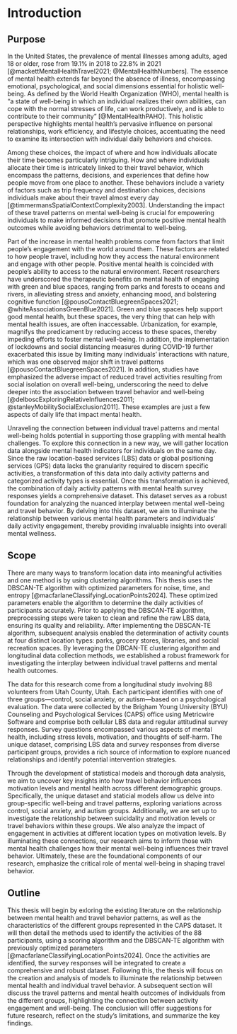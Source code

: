# Introduction

## Purpose

In the United States, the prevalence of mental illnesses among adults, aged 18 or older, rose from 19.1% in 2018 to 22.8% in 2021 [@mackettMentalHealthTravel2021; @MentalHealthNumbers]. The essence of mental health extends far beyond the absence of illness, encompassing emotional, psychological, and social dimensions essential for holistic well-being. As defined by the World Health Organization (WHO), mental health is "a state of well-being in which an individual realizes their own abilities, can cope with the normal stresses of life, can work productively, and is able to contribute to their community" [@MentalHealthPAHO]. This holistic perspective highlights mental health's pervasive influence on personal relationships, work efficiency, and lifestyle choices, accentuating the need to examine its intersection with individual daily behaviors and choices.

Among these choices, the impact of where and how individuals allocate their time becomes particularly intriguing. How and where individuals allocate their time is intricately linked to their travel behavior, which encompass the patterns, decisions, and experiences that define how people move from one place to another. These behaviors include a variety of factors such as trip frequency and destination choices, decisions individuals make about their travel almost every day [@timmermansSpatialContextComplexity2003]. Understanding the impact of these travel patterns on mental well-being is crucial for empowering individuals to make informed decisions that promote positive mental health outcomes while avoiding behaviors detrimental to well-being.

Part of the increase in mental health problems come from factors that limit people's engagement with the world around them. These factors are related to how people travel, including how they access the natural environment and engage with other people. Positive mental health is coincided with people's ability to access to the natural environment. Recent researchers have underscored the therapeutic benefits on mental health of engaging with green and blue spaces, ranging from parks and forests to oceans and rivers, in alleviating stress and anxiety, enhancing mood, and bolstering cognitive function [@pousoContactBluegreenSpaces2021; @whiteAssociationsGreenBlue2021]. Green and blue spaces help support good mental health, but these spaces, the very thing that can help with mental health issues, are often inaccessable. Urbanization, for example, magnifys the predicament by reducing access to these spaces, thereby impeding efforts to foster mental well-being. In addition, the implementation of lockdowns and social distancing measures during COVID-19 further exacerbated this issue by limiting many individuals' interactions with nature, which was one observed major shift in travel patterns [@pousoContactBluegreenSpaces2021]. In addition, studies have emphasized the adverse impact of reduced travel activities resulting from social isolation on overall well-being, underscoring the need to delve deeper into the association between travel behavior and well-being [@delboscExploringRelativeInfluences2011; @stanleyMobilitySocialExclusion2011]. These examples are just a few aspects of daily life that impact mental health.

Unraveling the connection between individual travel patterns and mental well-being holds potential in supporting those grappling with mental health challenges. To explore this connection in a new way, we will gather location data alongside mental health indicators for individuals on the same day. Since the raw location-based services (LBS) data or global positioning services (GPS) data lacks the granularity required to discern specific activities, a transformation of this data into daily activity patterns and categorized activity types is essential. Once this transformation is achieved, the combination of daily activity patterns with mental health survey responses yields a comprehensive dataset. This dataset serves as a robust foundation for analyzing the nuanced interplay between mental well-being and travel behavior. By delving into this dataset, we aim to illuminate the relationship between various mental health parameters and individuals' daily activity engagement, thereby providing invaluable insights into overall mental wellness.

## Scope

There are many ways to transform location data into meaningful activities and one method is by using clustering algorithms. This thesis uses the DBSCAN-TE algorithm with optimized parameters for noise, time, and entropy [@macfarlaneClassifyingLocationPoints2024]. These optimized parameters enable the algorithm to determine the daily activities of participants accurately. Prior to applying the DBSCAN-TE algorithm, preprocessing steps were taken to clean and refine the raw LBS data, ensuring its quality and reliability. After implementing the DBSCAN-TE algorithm, subsequent analysis enabled the determination of activity counts at four distinct location types: parks, grocery stores, libraries, and social recreation spaces. By leveraging the DBCAN-TE clustering algorithm and longitudinal data collection methods, we established a robust framework for investigating the interplay between individual travel patterns and mental health outcomes.

The data for this research come from a longitudinal study involving 88 volunteers from Utah County, Utah. Each participant identifies with one of three groups—control, social anxiety, or autism—based on a psychological evaluation. The data were collected by the Brigham Young University (BYU) Counseling and Psychological Services (CAPS) office using Metricwire Software and comprise both cellular LBS data and regular attitudinal survey responses. Survey questions encompassed various aspects of mental health, including stress levels, motivation, and thoughts of self-harm. The unique dataset, comprising LBS data and survey responses from diverse participant groups, provides a rich source of information to explore nuanced relationships and identify potential intervention strategies.

Through the development of statistical models and thorough data analysis, we aim to uncover key insights into how travel behavior influences motivation levels and mental health across different demographic groups. Specifically, the unique dataset and staticial models allow us delve into group-specific well-being and travel patterns, exploring variations across control, social anxiety, and autism groups. Additionally, we are set up to investigate the relationship between suicidality and motivation levels or travel behaviors within these groups. We also analyze the impact of engagement in activities at different location types on motivation levels. By illuminating these connections, our research aims to inform those with mental health challenges how their mental well-being influences their travel behavior. Ultimately, these are the foundational components of our research, emphasize the critical role of mental well-being in shaping travel behavior.

## Outline

This thesis will begin by exloring the existing literature on the relationship between mental health and travel behavior patterns, as well as the characteristics of the different groups represented in the CAPS dataset. It will then detail the methods used to identify the activities of the 88 participants, using a scoring algorithm and the DBSCAN-TE algorithm with previously optimized parameters [@macfarlaneClassifyingLocationPoints2024]. Once the activities are identified, the survey responses will be integrated to create a comprehensive and robust dataset. Following this, the thesis will focus on the creation and analysis of models to illuminate the relationship between mental health and individual travel behavior. A subsequent section will discuss the travel patterns and mental health outcomes of individuals from the different groups, highlighting the connection between activity engagement and well-being. The conclusion will offer suggestions for future research, reflect on the study's limitations, and summarize the key findings.
